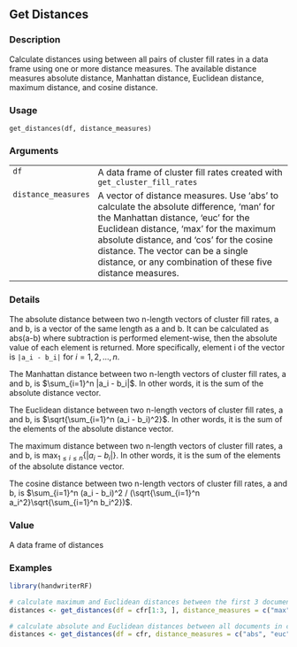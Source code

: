 ## Get Distances {.unnumbered}


### Description

Calculate distances using between all pairs of cluster fill rates in a data
frame using one or more distance measures. The available distance measures
absolute distance, Manhattan distance, Euclidean distance, maximum distance,
and cosine distance.



### Usage

<pre><code class='language-R'>get_distances(df, distance_measures)
</code></pre>


### Arguments

<table>
<tr><td style = "white-space: nowrap; font-family: monospace; vertical-align: top"><code id="df">df</code></td>
<td>
A data frame of cluster fill rates created with
<code>get_cluster_fill_rates</code>
</td></tr>
<tr><td style = "white-space: nowrap; font-family: monospace; vertical-align: top"><code id="distance_measures">distance_measures</code></td>
<td>
A vector of distance measures. Use 'abs' to
calculate the absolute difference, 'man' for the Manhattan distance, 'euc'
for the Euclidean distance, 'max' for the maximum absolute distance, and
'cos' for the cosine distance. The vector can be a single distance, or any
combination of these five distance measures.
</td></tr>
</table>


### Details

The absolute distance between two n-length vectors of cluster fill rates, a
and b, is a vector of the same length as a and b. It can be calculated as
abs(a-b) where subtraction is performed element-wise, then the absolute
value of each element is returned. More specifically, element i of the vector is <code class="reqn">|a_i
- b_i|</code> for $i=1,2,...,n$.

The Manhattan distance between two  n-length vectors of cluster fill rates, a and b, is
$\sum_{i=1}^n |a_i - b_i|$. In other words, it is the sum of the absolute
distance vector.

The Euclidean distance between two  n-length vectors of cluster fill rates, a and b, is
$\sqrt{\sum_{i=1}^n (a_i - b_i)^2}$. In other words, it is the sum of the elements of the
absolute distance vector.

The maximum distance between two n-length vectors of cluster fill rates, a and b, is
$\max_{1 \leq i \leq n}{\{|a_i - b_i|\}}$. In other words, it is the sum of the elements of the
absolute distance vector.

The cosine distance between two n-length vectors of cluster fill rates, a and b, is
$\sum_{i=1}^n (a_i - b_i)^2 / (\sqrt{\sum_{i=1}^n a_i^2}\sqrt{\sum_{i=1}^n b_i^2})$.



### Value

A data frame of distances



### Examples
```r
library(handwriterRF)

# calculate maximum and Euclidean distances between the first 3 documents in cfr.
distances <- get_distances(df = cfr[1:3, ], distance_measures = c("max", "euc"))

# calculate absolute and Euclidean distances between all documents in cfr.
distances <- get_distances(df = cfr, distance_measures = c("abs", "euc"))
```
